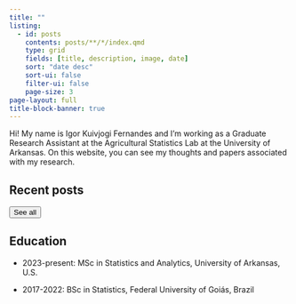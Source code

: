 ```yaml
---
title: ""
listing:
  - id: posts
    contents: posts/**/*/index.qmd
    type: grid
    fields: [title, description, image, date]
    sort: "date desc"
    sort-ui: false
    filter-ui: false
    page-size: 3
page-layout: full
title-block-banner: true
---
```


Hi! My name is Igor Kuivjogi Fernandes and I'm working as a Graduate Research Assistant at the Agricultural Statistics Lab at the University of Arkansas. On this website, you can see my thoughts and papers associated with my research.

## Recent posts

::: {#posts}
:::

<a href="../posts/index.html"> <button type="button" class="btn btn-primary float-end btn-sm">See all</button></a><br>

## Education

-   2023-present: MSc in Statistics and Analytics, University of Arkansas, U.S.

-   2017-2022: BSc in Statistics, Federal University of Goiás, Brazil
